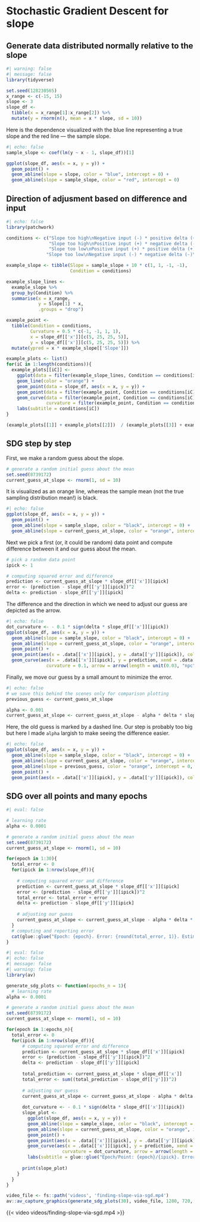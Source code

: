 # Stochastic Gradient Descent for slope


## Generate data distributed normally relative to the slope

```r
#| warning: false
#| message: false
library(tidyverse)

set.seed(128230565)
x_range <- c(-15, 15)
slope <- 3
slope_df <- 
  tibble(x = x_range[1]:x_range[2]) %>%
  mutate(y = rnorm(n(), mean = x * slope, sd = 10))
```

Here is the dependence visualized with the blue line representing a true slope and the red line --- the sample slope.
```r
#| echo: false
sample_slope <- coef(lm(y ~ x - 1, slope_df))[1]

ggplot(slope_df, aes(x = x, y = y)) +
  geom_point() +
  geom_abline(slope = slope, color = "blue", intercept = 0) +
  geom_abline(slope = sample_slope, color = "red", intercept = 0)
```

## Direction of adjusment based on difference and input

```r
#| echo: false
library(patchwork)

conditions <- c("Slope too high\nNegative input (-) * positive delta (+)\nReduce weight (-)",
                "Slope too high\nPositive input (+) * negative delta (-)\nReduce weight (-)",
                "Slope too low\nPositive input (+) * positive delta (+)\nIncrease weight (+)",
               "Slope too low\nNegative input (-) * negative delta (-)\nIncrease weight (+)")

example_slope <- tibble(Slope = sample_slope + 10 * c(1, 1, -1, -1),
                        Condition = conditions) 

example_slope_lines <-
  example_slope %>%
  group_by(Condition) %>%
  summarise(x = x_range,
            y = Slope[1] * x,
            .groups = "drop")

example_point <-
  tibble(Condition = conditions,
         Curvature = 0.5 * c(-1, -1, 1, 1),
         x = slope_df[['x']][c(5, 25, 25, 5)],
         y = slope_df[['x']][c(5, 25, 25, 5)]) %>%
  mutate(ypred = x * example_slope[['Slope']])

example_plots <- list()
for(iC in 1:length(conditions)){
  example_plots[[iC]] <-
    ggplot(data = filter(example_slope_lines, Condition == conditions[iC]), aes(x = x, y = y)) +
    geom_line(color = "orange") +
    geom_point(data = slope_df, aes(x = x, y = y)) +
    geom_point(data = filter(example_point, Condition == conditions[iC]), color = "red") +
    geom_curve(data = filter(example_point, Condition == conditions[iC]), aes(x = x, y = ypred, xend = x, yend = y),
               curvature = filter(example_point, Condition == conditions[iC])[['Curvature']][1], arrow = arrow(length = unit(0.03, "npc"))) +
    labs(subtitle = conditions[iC])
}

(example_plots[[1]] + example_plots[[2]])  / (example_plots[[3]] + example_plots[[4]])
```


## SDG step by step

First, we make a random guess about the slope.
```r
# generate a random initial guess about the mean
set.seed(8739172)
current_guess_at_slope <- rnorm(1, sd = 10)
```

It is visualized as an orange line, whereas the sample mean (not the true sampling distribution mean!) is black.
```r
#| echo: false
ggplot(slope_df, aes(x = x, y = y)) +
  geom_point() +
  geom_abline(slope = sample_slope, color = "black", intercept = 0) +
  geom_abline(slope = current_guess_at_slope, color = "orange", intercept = 0)
```

Next we pick a first (or, it could be random) data point and compute difference between it and our guess about the mean.
```r
# pick a random data point
ipick <- 1

# computing squared error and difference
prediction <- current_guess_at_slope * slope_df[['x']][ipick]
error <- (prediction - slope_df[['y']][ipick])^2
delta <- prediction - slope_df[['y']][ipick]
```

The difference and the direction in which we need to adjust our guess are depicted as the arrow.
```r
#| echo: false
dot_curvature <- - 0.1 * sign(delta * slope_df[['x']][ipick])
ggplot(slope_df, aes(x = x, y = y)) +
  geom_abline(slope = sample_slope, color = "black", intercept = 0) +
  geom_abline(slope = current_guess_at_slope, color = "orange", intercept = 0) +
  geom_point() +
  geom_point(aes(x = .data[['x']][ipick], y = .data[['y']][ipick]), color = "red") +
  geom_curve(aes(x = .data[['x']][ipick], y = prediction, xend = .data[['x']][ipick], yend = .data[['y']][ipick]),
               curvature = 0.1, arrow = arrow(length = unit(0.03, "npc"))) 
```
Finally, we move our guess by a small amount to minimize the error.
```r
#| echo: false
# we save this behind the scenes only for comparison plotting 
previous_guess <- current_guess_at_slope
```
```r
alpha <- 0.001
current_guess_at_slope <- current_guess_at_slope - alpha * delta * slope_df[['x']][ipick]
```

Here, the old guess is marked by a dashed line. Our step is probably too big but here I made `alpha` largish to make seeing the difference easier.
```r
#| echo: false
ggplot(slope_df, aes(x = x, y = y)) +
  geom_abline(slope = sample_slope, color = "black", intercept = 0) +
  geom_abline(slope = current_guess_at_slope, color = "orange", intercept = 0) +
  geom_abline(slope = previous_guess, color = "orange", intercept = 0, linetype = "dashed") +
  geom_point() +
  geom_point(aes(x = .data[['x']][ipick], y = .data[['y']][ipick]), color = "red") 
```

## SDG over all points and many epochs
```r
#| eval: false

# learning rate
alpha <- 0.0001

# generate a random initial guess about the mean
set.seed(8739172)
current_guess_at_slope <- rnorm(1, sd = 10)

for(epoch in 1:30){
  total_error <- 0
  for(ipick in 1:nrow(slope_df)){
    
    # computing squared error and difference
    prediction <- current_guess_at_slope * slope_df[['x']][ipick]
    error <- (prediction - slope_df[['y']][ipick])^2
    total_error <- total_error + error
    delta <- prediction - slope_df[['y']][ipick]
    
    # adjusting our guess
    current_guess_at_slope <- current_guess_at_slope - alpha * delta * slope_df[['x']][ipick]
  }
  # computing and reporting error
  cat(glue::glue("Epoch: {epoch}. Error: {round(total_error, 1)}. Estimate: {round(current_guess_at_slope, 2)}. Sample slope: {round(sample_slope, 2)}"), "\n")
}
```

```r
#| eval: false
#| echo: false
#| message: false
#| warning: false
library(av)

generate_sdg_plots <- function(epochs_n = 1){
  # learning rate
alpha <- 0.0001

# generate a random initial guess about the mean
set.seed(8739172)
current_guess_at_slope <- rnorm(1, sd = 10)

for(epoch in 1:epochs_n){
  total_error <- 0
  for(ipick in 1:nrow(slope_df)){
      # computing squared error and difference
      prediction <- current_guess_at_slope * slope_df[['x']][ipick]
      error <- (prediction - slope_df[['y']][ipick])^2
      delta <- prediction - slope_df[['y']][ipick]
      
      total_prediction <- current_guess_at_slope * slope_df[['x']]
      total_error <- sum((total_prediction - slope_df[['y']])^2)
      
      # adjusting our guess
      current_guess_at_slope <- current_guess_at_slope - alpha * delta * slope_df[['x']][ipick]
      
      dot_curvature <- - 0.1 * sign(delta * slope_df[['x']][ipick])
      slope_plot <- 
        ggplot(slope_df, aes(x = x, y = y)) +
        geom_abline(slope = sample_slope, color = "black", intercept = 0) +
        geom_abline(slope = current_guess_at_slope, color = "orange", intercept = 0) +
        geom_point() +
        geom_point(aes(x = .data[['x']][ipick], y = .data[['y']][ipick]), color = "red") +
        geom_curve(aes(x = .data[['x']][ipick], y = prediction, xend = .data[['x']][ipick], yend = .data[['y']][ipick]),
                     curvature = dot_curvature, arrow = arrow(length = unit(0.03, "npc"))) +
        labs(subtitle = glue::glue("Epoch/Point: {epoch}/{ipick}. Error: {round(total_error, 1)}. Estimate: {round(current_guess_at_slope, 2)}. Sample mean: {round(sample_slope, 2)}"))
      
      print(slope_plot)
    }
  }
}

video_file <- fs::path('videos', 'finding-slope-via-sgd.mp4')
av::av_capture_graphics(generate_sdg_plots(30), video_file, 1280, 720, res = 144, framerate=15)
```

{{< video videos/finding-slope-via-sgd.mp4 >}}

